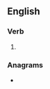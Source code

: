 ==English==

===Verb===
{{head|en|verb form}}

# {{en-past of|call out}}

===Anagrams===
* {{anagrams|en|allocuted|loculated}}